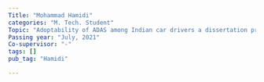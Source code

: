 ```yaml
---
Title: "Mohammad Hamidi"
categories: "M. Tech. Student"
Topic: "Adoptability of ADAS among Indian car drivers a dissertation progress report"
Passing year: "July, 2021"
Co-supervisor: "-"
tags: []
pub_tag: "Hamidi"

---
```


